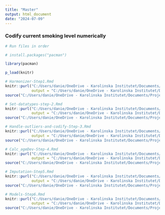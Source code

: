 ```yaml
---
title: "Master"
output: html_document
date: "2024-07-09"
---
```


### Codify current smoking level numerically
```r
# Run files in order

# install.packages("pacman")

library(pacman)

p_load(knitr)

# Harmonizer-Step1.Rmd
knitr::purl("C:/Users/danie/OneDrive - Karolinska Institutet/Documents/Project 2 - Vscode/Program/Harmonizer-Step1.Rmd", 
            output = "C:/Users/danie/OneDrive - Karolinska Institutet/Documents/Project 2 - Vscode/Program/Harmonizer-Step1.R")
source("C:/Users/danie/OneDrive - Karolinska Institutet/Documents/Project 2 - Vscode/Program/Harmonizer-Step1.R")

# Set-datatypes-step-2.Rmd
knitr::purl("C:/Users/danie/OneDrive - Karolinska Institutet/Documents/Project 2 - Vscode/Program/Set-datatypes-step-2.Rmd", 
            output = "C:/Users/danie/OneDrive - Karolinska Institutet/Documents/Project 2 - Vscode/Program/Set-datatypes-step-2.R")
source("C:/Users/danie/OneDrive - Karolinska Institutet/Documents/Project 2 - Vscode/Program/Set-datatypes-step-2.R")

# Handle-outliers-and-codify-Step-3.Rmd
knitr::purl("C:/Users/danie/OneDrive - Karolinska Institutet/Documents/Project 2 - Vscode/Program/Handle-outliers-and-codify-Step-3.Rmd", 
            output = "C:/Users/danie/OneDrive - Karolinska Institutet/Documents/Project 2 - Vscode/Program/Handle-outliers-and-codify-Step-3.R")
source("C:/Users/danie/OneDrive - Karolinska Institutet/Documents/Project 2 - Vscode/Program/Handle-outliers-and-codify-Step-3.R")

# Calc_ageDev-Step-4.Rmd
knitr::purl("C:/Users/danie/OneDrive - Karolinska Institutet/Documents/Project 2 - Vscode/Program/Calc_ageDev-Step-4.Rmd", 
            output = "C:/Users/danie/OneDrive - Karolinska Institutet/Documents/Project 2 - Vscode/Program/Calc_ageDev-Step-4.R")
source("C:/Users/danie/OneDrive - Karolinska Institutet/Documents/Project 2 - Vscode/Program/Calc_ageDev-Step-4.R")

# Imputation-Step5.Rmd
knitr::purl("C:/Users/danie/OneDrive - Karolinska Institutet/Documents/Project 2 - Vscode/Program/Imputation-Step5.Rmd", 
            output = "C:/Users/danie/OneDrive - Karolinska Institutet/Documents/Project 2 - Vscode/Program/Imputation-Step5.R")
source("C:/Users/danie/OneDrive - Karolinska Institutet/Documents/Project 2 - Vscode/Program/Imputation-Step5.R")

# Models-Step6.Rmd
knitr::purl("C:/Users/danie/OneDrive - Karolinska Institutet/Documents/Project 2 - Vscode/Program/Models-Step6.Rmd", 
            output = "C:/Users/danie/OneDrive - Karolinska Institutet/Documents/Project 2 - Vscode/Program/Models-Step6.R")
source("C:/Users/danie/OneDrive - Karolinska Institutet/Documents/Project 2 - Vscode/Program/Models-Step6.R")
```
